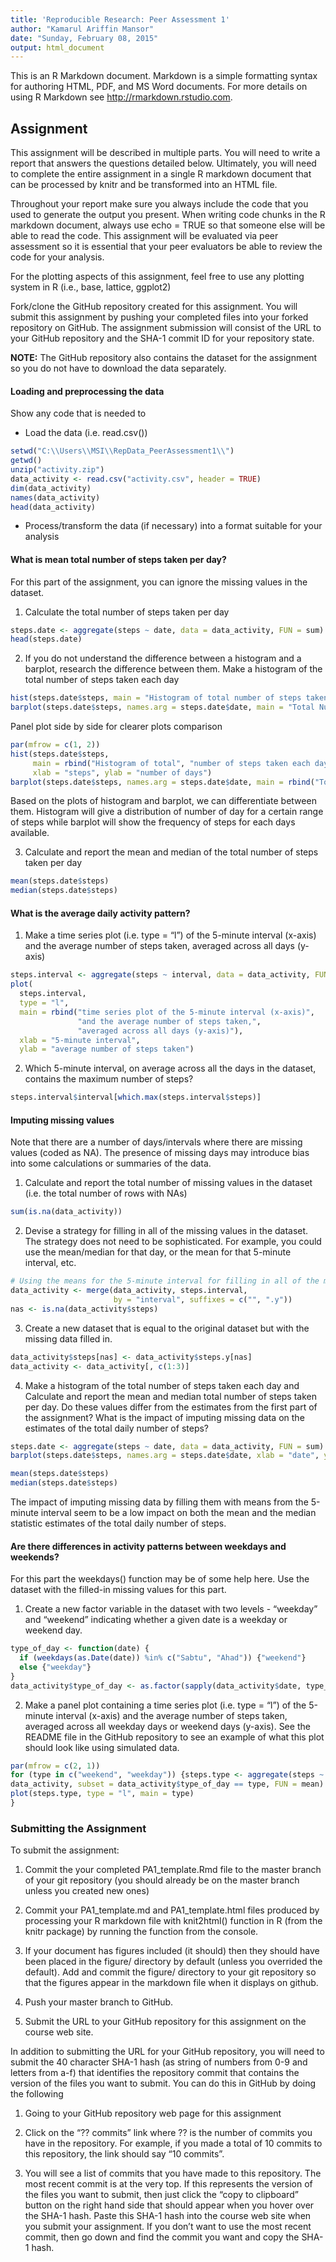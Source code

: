 ```yaml
---
title: 'Reproducible Research: Peer Assessment 1'
author: "Kamarul Ariffin Mansor"
date: "Sunday, February 08, 2015"
output: html_document
---
```


This is an R Markdown document. Markdown is a simple formatting syntax for authoring HTML, PDF, and MS Word documents. For more details on using R Markdown see <http://rmarkdown.rstudio.com>.

## Assignment

This assignment will be described in multiple parts. You will need to write a report that answers the questions detailed below. Ultimately, you will need to complete the entire assignment in a single R markdown document that can be processed by knitr and be transformed into an HTML file.

Throughout your report make sure you always include the code that you used to generate the output you present. When writing code chunks in the R markdown document, always use echo = TRUE so that someone else will be able to read the code. This assignment will be evaluated via peer assessment so it is essential that your peer evaluators be able to review the code for your analysis.

For the plotting aspects of this assignment, feel free to use any plotting system in R (i.e., base, lattice, ggplot2)

Fork/clone the GitHub repository created for this assignment. You will submit this assignment by pushing your completed files into your forked repository on GitHub. The assignment submission will consist of the URL to your GitHub repository and the SHA-1 commit ID for your repository state.

**NOTE:** The GitHub repository also contains the dataset for the assignment so you do not have to download the data separately.

#### Loading and preprocessing the data

Show any code that is needed to

- Load the data (i.e. read.csv())
```r
setwd("C:\\Users\\MSI\\RepData_PeerAssessment1\\")
getwd()
unzip("activity.zip")
data_activity <- read.csv("activity.csv", header = TRUE)
dim(data_activity)
names(data_activity)
head(data_activity)
```

- Process/transform the data (if necessary) into a format suitable for your analysis

#### What is mean total number of steps taken per day?

For this part of the assignment, you can ignore the missing values in the dataset.

1. Calculate the total number of steps taken per day
```r
steps.date <- aggregate(steps ~ date, data = data_activity, FUN = sum)
head(steps.date)
```

2. If you do not understand the difference between a histogram and a barplot, research the difference between them. Make a histogram of the total number of steps taken each day
```r
hist(steps.date$steps, main = "Histogram of total number of steps taken each day", xlab = "steps", ylab = "number of days")
barplot(steps.date$steps, names.arg = steps.date$date, main = "Total Number of Steps Taken Each Day", xlab = "date", ylab = "steps")
```

Panel plot side by side for clearer plots comparison
```r
par(mfrow = c(1, 2))
hist(steps.date$steps, 
     main = rbind("Histogram of total", "number of steps taken each day"), 
     xlab = "steps", ylab = "number of days")
barplot(steps.date$steps, names.arg = steps.date$date, main = rbind("Total Number of Steps", "Taken Each Day"), xlab = "date", ylab = "steps")
```

Based on the plots of histogram and barplot, we can differentiate between them.  Histogram will give a distribution of number of day for a certain range of steps while barplot will show the frequency of steps for each days available.

3. Calculate and report the mean and median of the total number of steps taken per day
```r
mean(steps.date$steps)
median(steps.date$steps)
```

#### What is the average daily activity pattern?

1. Make a time series plot (i.e. type = "l") of the 5-minute interval (x-axis) and the average number of steps taken, averaged across all days (y-axis)
```r
steps.interval <- aggregate(steps ~ interval, data = data_activity, FUN = mean)
plot(
  steps.interval, 
  type = "l", 
  main = rbind("time series plot of the 5-minute interval (x-axis)", 
               "and the average number of steps taken,",
               "averaged across all days (y-axis)"), 
  xlab = "5-minute interval", 
  ylab = "average number of steps taken")
```

2. Which 5-minute interval, on average across all the days in the dataset, contains the maximum number of steps?
```r
steps.interval$interval[which.max(steps.interval$steps)]
```

#### Imputing missing values

Note that there are a number of days/intervals where there are missing values (coded as NA). The presence of missing days may introduce bias into some calculations or summaries of the data.

1. Calculate and report the total number of missing values in the dataset (i.e. the total number of rows with NAs)
```r
sum(is.na(data_activity))
```

2. Devise a strategy for filling in all of the missing values in the dataset. The strategy does not need to be sophisticated. For example, you could use the mean/median for that day, or the mean for that 5-minute interval, etc.
```r
# Using the means for the 5-minute interval for filling in all of the missing values.
data_activity <- merge(data_activity, steps.interval, 
                       by = "interval", suffixes = c("", ".y"))
nas <- is.na(data_activity$steps)
```

3. Create a new dataset that is equal to the original dataset but with the missing data filled in.
```r
data_activity$steps[nas] <- data_activity$steps.y[nas]
data_activity <- data_activity[, c(1:3)]
```

4. Make a histogram of the total number of steps taken each day and Calculate and report the mean and median total number of steps taken per day. Do these values differ from the estimates from the first part of the assignment? What is the impact of imputing missing data on the estimates of the total daily number of steps?
```r
steps.date <- aggregate(steps ~ date, data = data_activity, FUN = sum)
barplot(steps.date$steps, names.arg = steps.date$date, xlab = "date", ylab = "steps")
```
```r
mean(steps.date$steps)
median(steps.date$steps)
```

The impact of imputing missing data by filling them with means from the 5-minute interval seem to be a low impact on both the mean and the median statistic estimates of the total daily number of steps.

#### Are there differences in activity patterns between weekdays and weekends?

For this part the weekdays() function may be of some help here. Use the dataset with the filled-in missing values for this part.

1. Create a new factor variable in the dataset with two levels - "weekday" and "weekend" indicating whether a given date is a weekday or weekend day.
```r
type_of_day <- function(date) {
  if (weekdays(as.Date(date)) %in% c("Sabtu", "Ahad")) {"weekend"} 
  else {"weekday"}
}
data_activity$type_of_day <- as.factor(sapply(data_activity$date, type_of_day))
```

2. Make a panel plot containing a time series plot (i.e. type = "l") of the 5-minute interval (x-axis) and the average number of steps taken, averaged across all weekday days or weekend days (y-axis). See the README file in the GitHub repository to see an example of what this plot should look like using simulated data.
```r
par(mfrow = c(2, 1))
for (type in c("weekend", "weekday")) {steps.type <- aggregate(steps ~ interval, data =
data_activity, subset = data_activity$type_of_day == type, FUN = mean)
plot(steps.type, type = "l", main = type)
}
```

### Submitting the Assignment

To submit the assignment:

1. Commit the your completed PA1_template.Rmd file to the master branch of your git repository (you should already be on the master branch unless you created new ones)

2. Commit your PA1_template.md and PA1_template.html files produced by processing your R markdown file with knit2html() function in R (from the knitr package) by running the function from the console.

3. If your document has figures included (it should) then they should have been placed in the figure/ directory by default (unless you overrided the default). Add and commit the figure/ directory to your git repository so that the figures appear in the markdown file when it displays on github.

4. Push your master branch to GitHub.

5. Submit the URL to your GitHub repository for this assignment on the course web site.

In addition to submitting the URL for your GitHub repository, you will need to submit the 40 character SHA-1 hash (as string of numbers from 0-9 and letters from a-f) that identifies the repository commit that contains the version of the files you want to submit. You can do this in GitHub by doing the following

1. Going to your GitHub repository web page for this assignment

2. Click on the "?? commits" link where ?? is the number of commits you have in the repository. For example, if you made a total of 10 commits to this repository, the link should say "10 commits".

3. You will see a list of commits that you have made to this repository. The most recent commit is at the very top. If this represents the version of the files you want to submit, then just click the "copy to clipboard" button on the right hand side that should appear when you hover over the SHA-1 hash. Paste this SHA-1 hash into the course web site when you submit your assignment. If you don't want to use the most recent commit, then go down and find the commit you want and copy the SHA-1 hash.